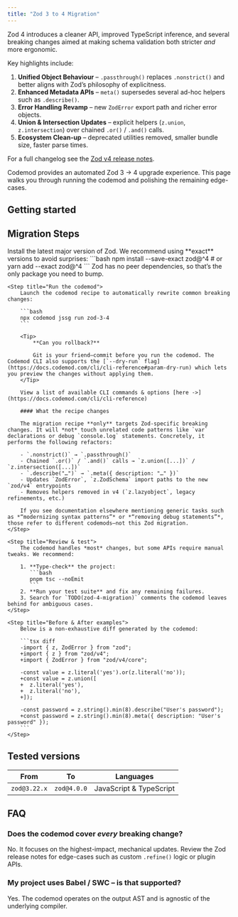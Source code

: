 ```yaml
---
title: "Zod 3 to 4 Migration"
---
```


Zod 4 introduces a cleaner API, improved TypeScript inference, and several breaking changes aimed at making schema validation both stricter *and* more ergonomic.

Key highlights include:

1. **Unified Object Behaviour** – `.passthrough()` replaces `.nonstrict()` and better aligns with Zod’s philosophy of explicitness.
2. **Enhanced Metadata APIs** – `meta()` supersedes several ad-hoc helpers such as `.describe()`.
3. **Error Handling Revamp** – new `ZodError` export path and richer error objects.
4. **Union & Intersection Updates** – explicit helpers (`z.union`, `z.intersection`) over chained `.or()` / `.and()` calls.
5. **Ecosystem Clean-up** – deprecated utilities removed, smaller bundle size, faster parse times.

For a full changelog see the [Zod v4 release notes](https://github.com/colinhacks/zod/releases/tag/v4.0.1).

Codemod provides an automated Zod 3 → 4 upgrade experience. This page walks you through running the codemod and polishing the remaining edge-cases.

## Getting started

<CardGroup cols={2}>
<Card
    title="Zod 4 Release Notes"
    icon="book-open"
    href="https://github.com/colinhacks/zod/releases/tag/v4.0.1"
/>
<Card
    title="Zod 4 Migration Recipe"
    icon="cauldron"
    href="https://app.codemod.com/registry/zod-3-4"
/>
</CardGroup>

## Migration Steps
<Steps>
    <Step title="Install Zod 4">
        Install the latest major version of Zod. We recommend using **exact** versions to avoid surprises:
        ```bash
        npm install --save-exact zod@^4
        # or
        yarn add --exact zod@^4
        ```
        Zod has no peer dependencies, so that’s the only package you need to bump.
    </Step>

    <Step title="Run the codemod">
        Launch the codemod recipe to automatically rewrite common breaking changes:

        ```bash
        npx codemod jssg run zod-3-4
        ```

        <Tip>
            **Can you rollback?**

            Git is your friend—commit before you run the codemod. The Codemod CLI also supports the [`--dry-run` flag](https://docs.codemod.com/cli/cli-reference#param-dry-run) which lets you preview the changes without applying them.
        </Tip>

        View a list of available CLI commands & options [here ->](https://docs.codemod.com/cli/cli-reference)

        #### What the recipe changes

        The migration recipe **only** targets Zod-specific breaking changes. It will *not* touch unrelated code patterns like `var` declarations or debug `console.log` statements. Concretely, it performs the following refactors:

        - `.nonstrict()` → `.passthrough()`
        - Chained `.or()` / `.and()` calls → `z.union([...])` / `z.intersection([...])`
        - `.describe("…")` → `.meta({ description: "…" })`
        - Updates `ZodError`, `z.ZodSchema` import paths to the new `zod/v4` entrypoints
        - Removes helpers removed in v4 (`z.lazyobject`, legacy refinements, etc.)

        If you see documentation elsewhere mentioning generic tasks such as *“modernizing syntax patterns”* or *“removing debug statements”*, those refer to different codemods—not this Zod migration.
    </Step>

    <Step title="Review & test">
        The codemod handles *most* changes, but some APIs require manual tweaks. We recommend:

        1. **Type-check** the project:
           ```bash
           pnpm tsc --noEmit
           ```
        2. **Run your test suite** and fix any remaining failures.
        3. Search for `TODO(zod-4-migration)` comments the codemod leaves behind for ambiguous cases.
    </Step>

    <Step title="Before & After examples">
        Below is a non-exhaustive diff generated by the codemod:

        ```tsx diff
        -import { z, ZodError } from "zod";
        +import { z } from "zod/v4";
        +import { ZodError } from "zod/v4/core";

        -const value = z.literal('yes').or(z.literal('no'));
        +const value = z.union([
        +  z.literal('yes'),
        +  z.literal('no'),
        +]);

        -const password = z.string().min(8).describe("User's password");
        +const password = z.string().min(8).meta({ description: "User's password" });
        ```
    </Step>
</Steps>

## Tested versions

| From | To | Languages |
| --- | --- | --- |
| `zod@3.22.x` | `zod@4.0.0` | JavaScript & TypeScript |

## FAQ

### Does the codemod cover *every* breaking change?
No. It focuses on the highest-impact, mechanical updates. Review the Zod release notes for edge-cases such as custom `.refine()` logic or plugin APIs.

### My project uses Babel / SWC – is that supported?
Yes. The codemod operates on the output AST and is agnostic of the underlying compiler.
